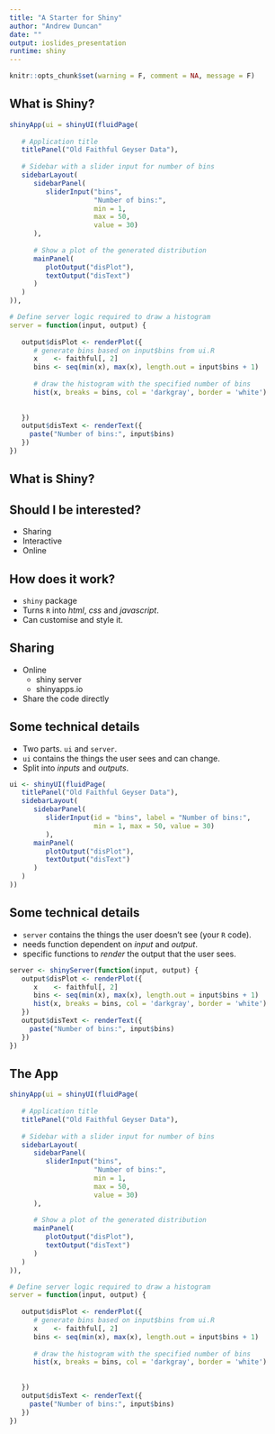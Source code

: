 ```yaml
---
title: "A Starter for Shiny"
author: "Andrew Duncan"
date: ""
output: ioslides_presentation
runtime: shiny
---
```


```r
knitr::opts_chunk$set(warning = F, comment = NA, message = F)
```

## What is Shiny?

```r
shinyApp(ui = shinyUI(fluidPage(
   
   # Application title
   titlePanel("Old Faithful Geyser Data"),
   
   # Sidebar with a slider input for number of bins 
   sidebarLayout(
      sidebarPanel(
         sliderInput("bins",
                     "Number of bins:",
                     min = 1,
                     max = 50,
                     value = 30)
      ),
      
      # Show a plot of the generated distribution
      mainPanel(
         plotOutput("disPlot"),
         textOutput("disText")
      )
   )
)),

# Define server logic required to draw a histogram
server = function(input, output) {
   
   output$disPlot <- renderPlot({
      # generate bins based on input$bins from ui.R
      x    <- faithful[, 2] 
      bins <- seq(min(x), max(x), length.out = input$bins + 1)
      
      # draw the histogram with the specified number of bins
      hist(x, breaks = bins, col = 'darkgray', border = 'white')
      
      
   })
   output$disText <- renderText({
     paste("Number of bins:", input$bins)
   })
})
```

## What is Shiny?


## Should I be interested?

- Sharing
- Interactive
- Online


## How does it work?

- `shiny` package
- Turns `R` into _html_, _css_ and _javascript_.
- Can customise and style it. 

## Sharing

- Online
    + shiny server
    + shinyapps.io
- Share the code directly

## Some technical details

- Two parts. `ui` and `server`.
- `ui` contains the things the user sees and can change.
- Split into _inputs_ and _outputs_.

```r
ui <- shinyUI(fluidPage(
   titlePanel("Old Faithful Geyser Data"),
   sidebarLayout(
      sidebarPanel(
         sliderInput(id = "bins", label = "Number of bins:",
                     min = 1, max = 50, value = 30)
         ),
      mainPanel(
         plotOutput("disPlot"),
         textOutput("disText")
      )
   )
))
```

## Some technical details

- `server` contains the things the user doesn't see (your `R` code).
- needs function dependent on _input_ and _output_.
- specific functions to _render_ the output that the user sees.

```r
server <- shinyServer(function(input, output) {
   output$disPlot <- renderPlot({
      x    <- faithful[, 2] 
      bins <- seq(min(x), max(x), length.out = input$bins + 1)
      hist(x, breaks = bins, col = 'darkgray', border = 'white')
   })
   output$disText <- renderText({
     paste("Number of bins:", input$bins)
   })
})
```

## The App

```r
shinyApp(ui = shinyUI(fluidPage(
   
   # Application title
   titlePanel("Old Faithful Geyser Data"),
   
   # Sidebar with a slider input for number of bins 
   sidebarLayout(
      sidebarPanel(
         sliderInput("bins",
                     "Number of bins:",
                     min = 1,
                     max = 50,
                     value = 30)
      ),
      
      # Show a plot of the generated distribution
      mainPanel(
         plotOutput("disPlot"),
         textOutput("disText")
      )
   )
)),

# Define server logic required to draw a histogram
server = function(input, output) {
   
   output$disPlot <- renderPlot({
      # generate bins based on input$bins from ui.R
      x    <- faithful[, 2] 
      bins <- seq(min(x), max(x), length.out = input$bins + 1)
      
      # draw the histogram with the specified number of bins
      hist(x, breaks = bins, col = 'darkgray', border = 'white')
      
      
   })
   output$disText <- renderText({
     paste("Number of bins:", input$bins)
   })
})
```

